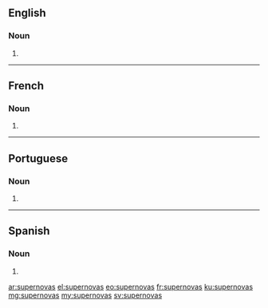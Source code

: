 ==English==

===Noun===
{{head|en|plural}}

# {{plural of|supernova|lang=en}}

----

==French==

===Noun===
{{head|fr|plural}}

# {{plural of|supernova|lang=fr}}

----

==Portuguese==

===Noun===
{{head|pt|plural}} {{f}}

# {{plural of|supernova|lang=pt}}

----

==Spanish==

===Noun===
{{head|es|noun form|g=m-p}}

# {{plural of|lang=es|[[supernova]]}}

[[ar:supernovas]]
[[el:supernovas]]
[[eo:supernovas]]
[[fr:supernovas]]
[[ku:supernovas]]
[[mg:supernovas]]
[[my:supernovas]]
[[sv:supernovas]]